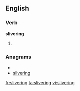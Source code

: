 ==English==

===Verb===
'''slivering'''

# {{present participle of|[[sliver]]}}

===Anagrams===
* {{alphagram|egiilnrsv}}
* [[silvering#English|silvering]]

[[fr:slivering]]
[[ta:slivering]]
[[vi:slivering]]